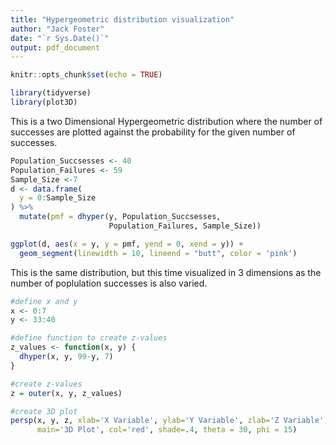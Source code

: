 ---
title: "Hypergeometric distribution visualization"
author: "Jack Foster"
date: "`r Sys.Date()`"
output: pdf_document
---

```{r setup, include=FALSE}
knitr::opts_chunk$set(echo = TRUE)
```

```{r}
library(tidyverse)
library(plot3D)
```
This is a two Dimensional Hypergeometric distribution where the number of successes are plotted against the probability for the given number of successes.
```{r}
Population_Succsesses <- 40
Population_Failures <- 59
Sample_Size <-7
d <- data.frame(
  y = 0:Sample_Size
) %>%
  mutate(pmf = dhyper(y, Population_Succsesses, 
                      Population_Failures, Sample_Size))

ggplot(d, aes(x = y, y = pmf, yend = 0, xend = y)) +
  geom_segment(linewidth = 10, lineend = "butt", color = 'pink')
```
This is the same distribution, but this time visualized in 3 dimensions as the number of poplulation successes is also varied.
```{r}
#define x and y
x <- 0:7
y <- 33:40

#define function to create z-values
z_values <- function(x, y) {
  dhyper(x, y, 99-y, 7)
}

#create z-values
z = outer(x, y, z_values)

#create 3D plot
persp(x, y, z, xlab='X Variable', ylab='Y Variable', zlab='Z Variable',
      main='3D Plot', col='red', shade=.4, theta = 30, phi = 15)
```




